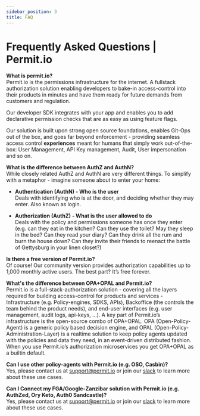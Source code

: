 ```yaml
---
sidebar_position: 3
title: FAQ
---
```


# Frequently Asked Questions | Permit.io

**What is permit.io?**  
Permit.io is the permissions infrastructure for the internet.
A fullstack authorization solution enabling developers to bake-in access-control into their products
in minutes and have them ready for future demands from customers and regulation.

Our developer SDK integrates with your app and enables you to add declarative permission
checks that are as easy as using feature flags.

Our solution is built upon strong open source foundations, enables Git-Ops out of the box,
and goes far beyond enforcement - providing seamless access control **experiences** meant
for humans that simply work out-of-the-box: User Management, API Key management, Audit, User impersonation and so on.

**What is the difference between AuthZ and AuthN?**  
While closely related AuthZ and AuthN are very different things.
To simplify with a metaphor - imagine someone about to enter your home:

- **Authentication (AuthN) - Who is the user**  
Deals with identifying who is at the door, and deciding whether they may enter.
Also known as login.

- **Authorization (AuthZ) - What is the user allowed to do**  
Deals with the policy and permissions someone has once they enter (e.g. can they eat in the kitchen? Can they use the toilet? May they sleep in the bed? Can they read your diary? Can they drink all the rum and burn the house down? Can they invite their friends to reenact the battle of Gettysburg in your linen closet?)

**Is there a free version of Permit.io?**  
Of course! Our community version provides authorization capabilities up to 1,000 monthly active users. The best part? It’s free forever.

**What's the difference between OPA+OPAL and Permit.io?**  
Permit.io is a full-stack-authorization solution - covering all the layers required for building access-control for products and services - Infrastructure (e.g. Policy-engines, SDKS, APIs), Backoffice (the controls the team behind the product needs), and end-user interfaces (e.g. user management, audit logs, api-keys, ...). 
A key part of Permit.io’s infrastructure is the open-source combo of OPA+OPAL. 
OPA (Open-Policy-Agent) is a generic policy based decision engine, and OPAL (Open-Policy-Administration-Layer) is a realtime solution to keep policy agents updated with the policies and data they need, in an event-driven distributed fashion. 
When you use Permit.io’s authorization microservices you get OPA+OPAL as a builtin default.

**Can I use other policy-agents with Permit.io (e.g. OSO, Casbin)?**  
Yes, please contact us at [support@permit.io](mailto:support@permit.io) or join our [slack](https://bit.ly/opal-slack) to learn more about these use cases. 

**Can I Connect my FGA/Google-Zanzibar solution with Permit.io (e.g. AuthZed, Ory Keto, Auth0 Sandcastle)?**  
Yes, please contact us at [support@permit.io](mailto:support@permit.io) or join our [slack](https://bit.ly/opal-slack) to learn more about these use cases. 
